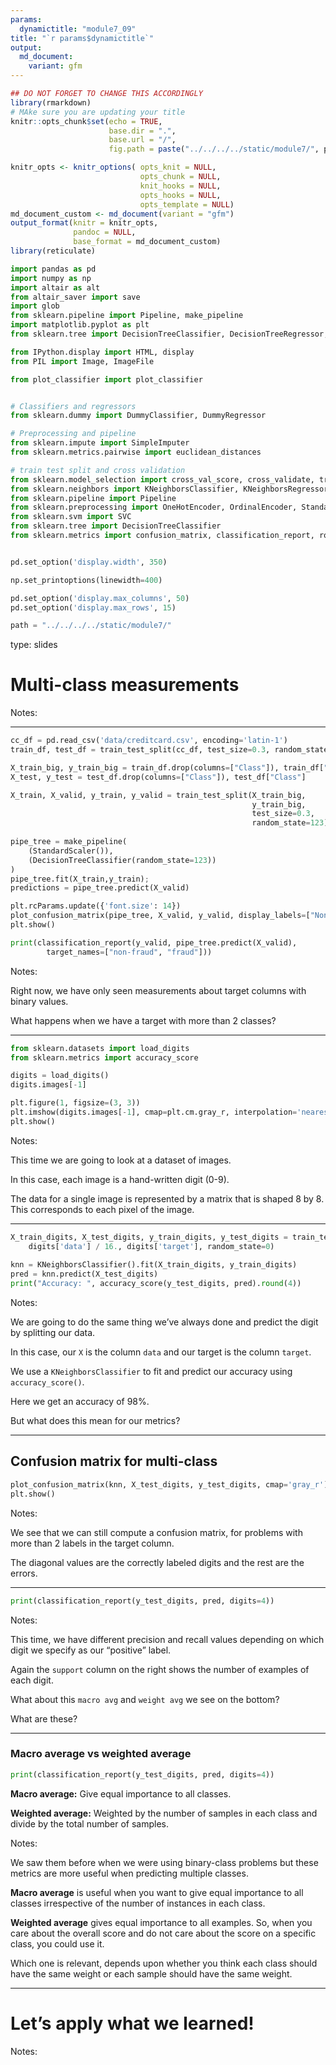 ```yaml
---
params:
  dynamictitle: "module7_09"
title: "`r params$dynamictitle`"
output: 
  md_document:
    variant: gfm
---
```



```r
## DO NOT FORGET TO CHANGE THIS ACCORDINGLY 
library(rmarkdown)
# MAke sure you are updating your title 
knitr::opts_chunk$set(echo = TRUE,
                      base.dir = ".", 
                      base.url = "/",
                      fig.path = paste("../../../../static/module7/", params$dynamictitle,"/", sep = ""))

knitr_opts <- knitr_options( opts_knit = NULL,
                             opts_chunk = NULL,
                             knit_hooks = NULL,
                             opts_hooks = NULL,
                             opts_template = NULL)
md_document_custom <- md_document(variant = "gfm")
output_format(knitr = knitr_opts,
              pandoc = NULL,
              base_format = md_document_custom)
library(reticulate)

```


```python
import pandas as pd
import numpy as np
import altair as alt
from altair_saver import save
import glob
from sklearn.pipeline import Pipeline, make_pipeline
import matplotlib.pyplot as plt
from sklearn.tree import DecisionTreeClassifier, DecisionTreeRegressor, export_graphviz

from IPython.display import HTML, display
from PIL import Image, ImageFile

from plot_classifier import plot_classifier


# Classifiers and regressors
from sklearn.dummy import DummyClassifier, DummyRegressor

# Preprocessing and pipeline
from sklearn.impute import SimpleImputer
from sklearn.metrics.pairwise import euclidean_distances

# train test split and cross validation
from sklearn.model_selection import cross_val_score, cross_validate, train_test_split
from sklearn.neighbors import KNeighborsClassifier, KNeighborsRegressor
from sklearn.pipeline import Pipeline
from sklearn.preprocessing import OneHotEncoder, OrdinalEncoder, StandardScaler, MinMaxScaler
from sklearn.svm import SVC
from sklearn.tree import DecisionTreeClassifier
from sklearn.metrics import confusion_matrix, classification_report, roc_curve, roc_auc_score, plot_confusion_matrix, plot_precision_recall_curve, precision_score, recall_score, f1_score


pd.set_option('display.width', 350)

np.set_printoptions(linewidth=400)

pd.set_option('display.max_columns', 50)
pd.set_option('display.max_rows', 15)

path = "../../../../static/module7/"
```


type: slides

# Multi-class measurements

Notes: <br>

---


```python
cc_df = pd.read_csv('data/creditcard.csv', encoding='latin-1')
train_df, test_df = train_test_split(cc_df, test_size=0.3, random_state=111)

X_train_big, y_train_big = train_df.drop(columns=["Class"]), train_df["Class"]
X_test, y_test = test_df.drop(columns=["Class"]), test_df["Class"]

X_train, X_valid, y_train, y_valid = train_test_split(X_train_big, 
                                                      y_train_big, 
                                                      test_size=0.3, 
                                                      random_state=123)
                                                      
pipe_tree = make_pipeline(
    (StandardScaler()),
    (DecisionTreeClassifier(random_state=123))
)
pipe_tree.fit(X_train,y_train);
predictions = pipe_tree.predict(X_valid)


```

```python
plt.rcParams.update({'font.size': 14})
plot_confusion_matrix(pipe_tree, X_valid, y_valid, display_labels=["Non fraud", "Fraud"], values_format="d", cmap="Blues");
plt.show()
```

```python
print(classification_report(y_valid, pipe_tree.predict(X_valid),
        target_names=["non-fraud", "fraud"]))
```

Notes: 

Right now, we have only seen measurements about target columns with binary values. 

What happens when we have a target with more than 2 classes?

---

```python
from sklearn.datasets import load_digits
from sklearn.metrics import accuracy_score
```


```python
digits = load_digits()
digits.images[-1]
```


```python
plt.figure(1, figsize=(3, 3))
plt.imshow(digits.images[-1], cmap=plt.cm.gray_r, interpolation='nearest')
plt.show()
```


Notes: 

This time we are going to look at a dataset of images.

In this case, each image is a hand-written digit (0-9). 

The data for a single image is represented by a matrix that is shaped  8 by 8. This corresponds to each pixel of the image.


---

```python
X_train_digits, X_test_digits, y_train_digits, y_test_digits = train_test_split(
    digits['data'] / 16., digits['target'], random_state=0)
    
knn = KNeighborsClassifier().fit(X_train_digits, y_train_digits)
pred = knn.predict(X_test_digits)
print("Accuracy: ", accuracy_score(y_test_digits, pred).round(4))

```


Notes: 

We are going to do the same thing we've always done and predict the digit by splitting our data. 

In this case, our `X` is the column `data` and our target is the column `target`. 

We use a `KNeighborsClassifier` to fit and predict our accuracy using `accuracy_score()`. 

Here we get an accuracy of 98%. 

But what does this mean for our metrics?

---

## Confusion matrix for multi-class

```python
plot_confusion_matrix(knn, X_test_digits, y_test_digits, cmap='gray_r');
plt.show()
```


Notes: 

We see that we can still compute a confusion matrix, for problems with more than 2 labels in the target column. 

The diagonal values are the correctly labeled digits and the rest are the errors. 


---

```python
print(classification_report(y_test_digits, pred, digits=4))
```


Notes: 

This time, we have different precision and recall values depending on which digit we specify as our "positive" label. 

Again the `support` column on the right shows the number of examples of each digit. 

What about this `macro avg` and `weight avg` we see on the bottom? 

What are these? 


---

### Macro average vs weighted average


```python
print(classification_report(y_test_digits, pred, digits=4))
```


**Macro average:** Give equal importance to all classes.  

**Weighted average:** Weighted by the number of samples in each class and divide by the total number of samples.     



Notes: 

We saw them before when we were using binary-class problems but these metrics are more useful when predicting multiple classes. 

**Macro average** is useful when you want to give equal importance to all classes irrespective of the number of instances in each class.

**Weighted average** gives equal importance to all examples. So, when you care about the overall score and do not care about the score on a specific class, you could use it.

Which one is relevant, depends upon whether you think each class should have the same weight or each sample should have the same weight. 

---

# Let’s apply what we learned!

Notes: <br>
